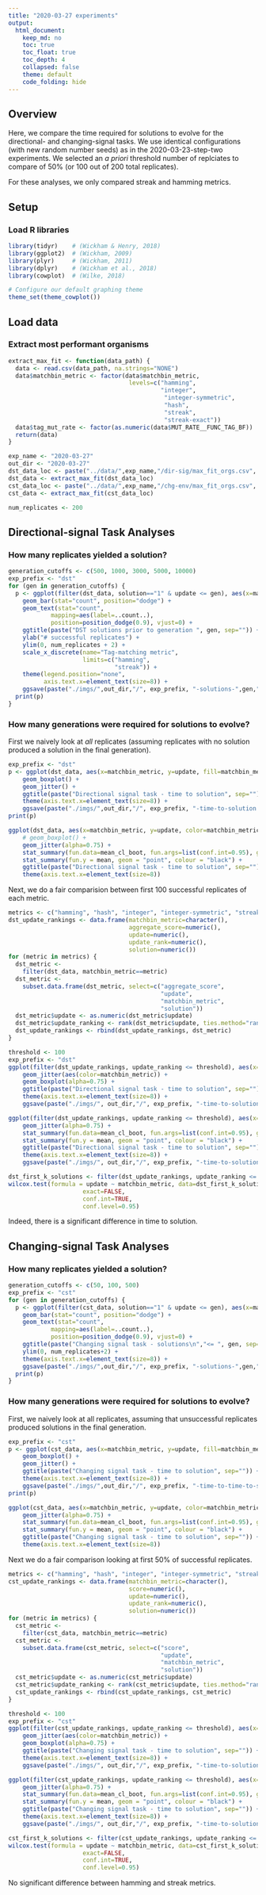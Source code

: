 ```yaml
---
title: "2020-03-27 experiments"
output: 
  html_document: 
    keep_md: no
    toc: true
    toc_float: true
    toc_depth: 4
    collapsed: false
    theme: default
    code_folding: hide
---
```


## Overview

Here, we compare the time required for solutions to evolve for the directional- and changing-signal tasks. We use identical configurations (with new random number seeds) as in the 2020-03-23-step-two experiments. We selected an _a priori_ threshold number of replciates to compare of 50% (or 100 out of 200 total replicates).

For these analyses, we only compared streak and hamming metrics.

## Setup

### Load R libraries

```r
library(tidyr)    # (Wickham & Henry, 2018)
library(ggplot2)  # (Wickham, 2009)
library(plyr)     # (Wickham, 2011)
library(dplyr)    # (Wickham et al., 2018)
library(cowplot)  # (Wilke, 2018)

# Configure our default graphing theme
theme_set(theme_cowplot())
```

## Load data

### Extract most performant organisms

```r
extract_max_fit <- function(data_path) {
  data <- read.csv(data_path, na.strings="NONE")
  data$matchbin_metric <- factor(data$matchbin_metric,
                                  levels=c("hamming", 
                                           "integer", 
                                            "integer-symmetric", 
                                            "hash", 
                                            "streak", 
                                            "streak-exact"))
  data$tag_mut_rate <- factor(as.numeric(data$MUT_RATE__FUNC_TAG_BF))
  return(data)
}

exp_name <- "2020-03-27"
out_dir <- "2020-03-27"
dst_data_loc <- paste("../data/",exp_name,"/dir-sig/max_fit_orgs.csv", sep="")
dst_data <- extract_max_fit(dst_data_loc)
cst_data_loc <- paste("../data/",exp_name,"/chg-env/max_fit_orgs.csv", sep="")
cst_data <- extract_max_fit(cst_data_loc)

num_replicates <- 200
```

## Directional-signal Task Analyses

### How many replicates yielded a solution?

```r
generation_cutoffs <- c(500, 1000, 3000, 5000, 10000)
exp_prefix <- "dst"
for (gen in generation_cutoffs) {
  p <- ggplot(filter(dst_data, solution=="1" & update <= gen), aes(x=matchbin_metric, fill=matchbin_metric)) +
    geom_bar(stat="count", position="dodge") +
    geom_text(stat="count", 
            mapping=aes(label=..count..), 
            position=position_dodge(0.9), vjust=0) +
    ggtitle(paste("DST solutions prior to generation ", gen, sep="")) +
    ylab("# successful replicates") +
    ylim(0, num_replicates + 2) +
    scale_x_discrete(name="Tag-matching metric",
                     limits=c("hamming",
                              "streak")) +
    theme(legend.position="none",
          axis.text.x=element_text(size=8)) +
    ggsave(paste("./imgs/",out_dir,"/", exp_prefix, "-solutions-",gen,".png",sep=""), width=16, height=8)
  print(p)
}
```

### How many generations were required for solutions to evolve?

First we naively look at _all_ replicates (assuming replicates with no solution produced a solution in the final generation).

```r
exp_prefix <- "dst"
p <- ggplot(dst_data, aes(x=matchbin_metric, y=update, fill=matchbin_metric)) +
    geom_boxplot() +
    geom_jitter() +
    ggtitle(paste("Directional signal task - time to solution", sep="")) +
    theme(axis.text.x=element_text(size=8)) +
    ggsave(paste("./imgs/",out_dir,"/", exp_prefix, "-time-to-solution.png",sep=""), width=16, height=8)
print(p)

ggplot(dst_data, aes(x=matchbin_metric, y=update, color=matchbin_metric)) +
    # geom_boxplot() +
    geom_jitter(alpha=0.75) +
    stat_summary(fun.data=mean_cl_boot, fun.args=list(conf.int=0.95), geom="errorbar", color="black") +
    stat_summary(fun.y = mean, geom = "point", colour = "black") +
    ggtitle(paste("Directional signal task - time to solution", sep="")) +
    theme(axis.text.x=element_text(size=8))
```

Next, we do a fair comparision between first 100 successful replicates of each metric.

```r
metrics <- c("hamming", "hash", "integer", "integer-symmetric", "streak")
dst_update_rankings <- data.frame(matchbin_metric=character(), 
                                  aggregate_score=numeric(), 
                                  update=numeric(),
                                  update_rank=numeric(),
                                  solution=numeric())
for (metric in metrics) {
  dst_metric <- 
    filter(dst_data, matchbin_metric==metric)
  dst_metric <- 
    subset.data.frame(dst_metric, select=c("aggregate_score", 
                                           "update", 
                                           "matchbin_metric",
                                           "solution"))
  dst_metric$update <- as.numeric(dst_metric$update)
  dst_metric$update_ranking <- rank(dst_metric$update, ties.method="random")
  dst_update_rankings <- rbind(dst_update_rankings, dst_metric)
}

threshold <- 100
exp_prefix <- "dst"
ggplot(filter(dst_update_rankings, update_ranking <= threshold), aes(x=matchbin_metric, y=update, fill=matchbin_metric)) +
    geom_jitter(aes(color=matchbin_metric)) +
    geom_boxplot(alpha=0.75) +
    ggtitle(paste("Directional signal task - time to solution", sep="")) +
    theme(axis.text.x=element_text(size=8)) +
    ggsave(paste("./imgs/", out_dir,"/", exp_prefix, "-time-to-solution-top-",threshold,"-bp.png", sep=""))

ggplot(filter(dst_update_rankings, update_ranking <= threshold), aes(x=matchbin_metric, y=update, color=matchbin_metric)) +
    geom_jitter(alpha=0.75) +
    stat_summary(fun.data=mean_cl_boot, fun.args=list(conf.int=0.95), geom="errorbar", color="black") +
    stat_summary(fun.y = mean, geom = "point", colour = "black") +
    ggtitle(paste("Directional signal task - time to solution", sep="")) +
    theme(axis.text.x=element_text(size=8)) +
    ggsave(paste("./imgs/", out_dir,"/", exp_prefix, "-time-to-solution-top-",threshold,"-ci.png", sep=""))

```

```r
dst_first_k_solutions <- filter(dst_update_rankings, update_ranking <= threshold)
wilcox.test(formula = update ~ matchbin_metric, data=dst_first_k_solutions,
                     exact=FALSE,
                     conf.int=TRUE,
                     conf.level=0.95)
```

Indeed, there is a significant difference in time to solution.

## Changing-signal Task Analyses

### How many replicates yielded a solution?

```r
generation_cutoffs <- c(50, 100, 500)
exp_prefix <- "cst"
for (gen in generation_cutoffs) {
  p <- ggplot(filter(cst_data, solution=="1" & update <= gen), aes(x=matchbin_metric, fill=matchbin_metric)) +
    geom_bar(stat="count", position="dodge") +
    geom_text(stat="count", 
            mapping=aes(label=..count..), 
            position=position_dodge(0.9), vjust=0) +
    ggtitle(paste("Changing signal task - solutions\n","<= ", gen, sep="")) +
    ylim(0, num_replicates+2) +
    theme(axis.text.x=element_text(size=8)) +
    ggsave(paste("./imgs/",out_dir,"/", exp_prefix, "-solutions-",gen,".png",sep=""), width=16, height=8)
  print(p)
}
```
### How many generations were required for solutions to evolve?

First, we naively look at all replicates, assuming that unsuccessful replicates produced solutions in the final generation.

```r
exp_prefix <- "cst"
p <- ggplot(cst_data, aes(x=matchbin_metric, y=update, fill=matchbin_metric)) +
    geom_boxplot() +
    geom_jitter() +
    ggtitle(paste("Changing signal task - time to solution", sep="")) +
    theme(axis.text.x=element_text(size=8)) +
    ggsave(paste("./imgs/",out_dir,"/", exp_prefix, "-time-to-time-to-solution.png",sep=""), width=16, height=8)
print(p)

ggplot(cst_data, aes(x=matchbin_metric, y=update, color=matchbin_metric)) +
    geom_jitter(alpha=0.75) +
    stat_summary(fun.data=mean_cl_boot, fun.args=list(conf.int=0.95), geom="errorbar", color="black") +
    stat_summary(fun.y = mean, geom = "point", colour = "black") +
    ggtitle(paste("Changing signal task - time to solution", sep="")) +
    theme(axis.text.x=element_text(size=8))
```

Next we do a fair comparison looking at first 50% of successful replicates.

```r
metrics <- c("hamming", "hash", "integer", "integer-symmetric", "streak")
cst_update_rankings <- data.frame(matchbin_metric=character(), 
                                  score=numeric(), 
                                  update=numeric(),
                                  update_rank=numeric(),
                                  solution=numeric())
for (metric in metrics) {
  cst_metric <- 
    filter(cst_data, matchbin_metric==metric)
  cst_metric <- 
    subset.data.frame(cst_metric, select=c("score", 
                                           "update", 
                                           "matchbin_metric",
                                           "solution"))
  cst_metric$update <- as.numeric(cst_metric$update)
  cst_metric$update_ranking <- rank(cst_metric$update, ties.method="random")
  cst_update_rankings <- rbind(cst_update_rankings, cst_metric)
}

threshold <- 100
exp_prefix <- "cst"
ggplot(filter(cst_update_rankings, update_ranking <= threshold), aes(x=matchbin_metric, y=update, fill=matchbin_metric)) +
    geom_jitter(aes(color=matchbin_metric)) +
    geom_boxplot(alpha=0.75) +
    ggtitle(paste("Changing signal task - time to solution", sep="")) +
    theme(axis.text.x=element_text(size=8)) +
    ggsave(paste("./imgs/", out_dir,"/", exp_prefix, "-time-to-solution-top-",threshold,"-bp.png", sep=""))

ggplot(filter(cst_update_rankings, update_ranking <= threshold), aes(x=matchbin_metric, y=update, color=matchbin_metric)) +
    geom_jitter(alpha=0.75) +
    stat_summary(fun.data=mean_cl_boot, fun.args=list(conf.int=0.95), geom="errorbar", color="black") +
    stat_summary(fun.y = mean, geom = "point", colour = "black") +
    ggtitle(paste("Changing signal task - time to solution", sep="")) +
    theme(axis.text.x=element_text(size=8)) +
    ggsave(paste("./imgs/", out_dir,"/", exp_prefix, "-time-to-solution-top-",threshold,"-ci.png", sep=""))

```

```r
cst_first_k_solutions <- filter(cst_update_rankings, update_ranking <= threshold)
wilcox.test(formula = update ~ matchbin_metric, data=cst_first_k_solutions,
                     exact=FALSE,
                     conf.int=TRUE,
                     conf.level=0.95)
```

No significant difference between hamming and streak metrics.